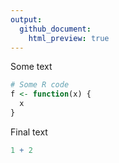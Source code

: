 ```yaml
---
output:
  github_document:
    html_preview: true
---
```


<!-- README.md is generated from README.Rmd. Please edit that file -->

Some text
```r
# Some R code
f <- function(x) {
  x
}
```
Final text
```r
1 + 2
```
